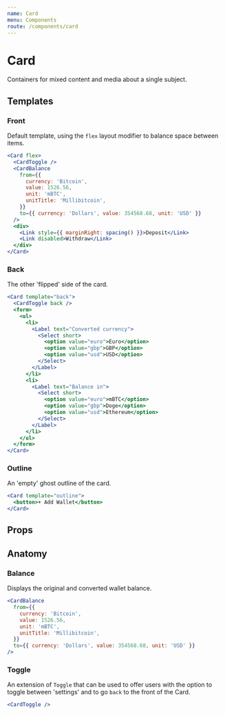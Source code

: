 ```yaml
---
name: Card
menu: Components
route: /components/card
---
```



# Card

Containers for mixed content and media about a single subject.

## Templates

### Front

Default template, using the `flex` layout modifier to balance space between items.

```jsx react-live
<Card flex>
  <CardToggle />
  <CardBalance
    from={{
      currency: 'Bitcoin',
      value: 1526.56,
      unit: 'mBTC',
      unitTitle: 'Millibitcoin',
    }}
    to={{ currency: 'Dollars', value: 354568.68, unit: 'USD' }}
  />
  <div>
    <Link style={{ marginRight: spacing() }}>Deposit</Link>
    <Link disabled>Withdraw</Link>
  </div>
</Card>
```

### Back

The other 'flipped' side of the card.

```jsx react-live
<Card template="back">
  <CardToggle back />
  <form>
    <ul>
      <li>
        <Label text="Converted currency">
          <Select short>
            <option value="euro">Euro</option>
            <option value="gbp">GBP</option>
            <option value="usd">USD</option>
          </Select>
        </Label>
      </li>
      <li>
        <Label text="Balance in">
          <Select short>
            <option value="euro">mBTC</option>
            <option value="gbp">Doge</option>
            <option value="usd">Ethereum</option>
          </Select>
        </Label>
      </li>
    </ul>
  </form>
</Card>
```

### Outline

An 'empty' ghost outline of the card.

```jsx react-live
<Card template="outline">
  <button>+ Add Wallet</button>
</Card>
```

## Props

<PropsTable of={Card} />

## Anatomy

### Balance

Displays the original and converted wallet balance.

```jsx react-live
<CardBalance
  from={{
    currency: 'Bitcoin',
    value: 1526.56,
    unit: 'mBTC',
    unitTitle: 'Millibitcoin',
  }}
  to={{ currency: 'Dollars', value: 354568.68, unit: 'USD' }}
/>
```

<PropsTable of={CardBalance} />

### Toggle

An extension of `Toggle` that can be used to offer users with the option to toggle between 'settings' and to go `back` to the front of the Card.

```jsx react-live
<CardToggle />
```

<PropsTable of={CardToggle} />

